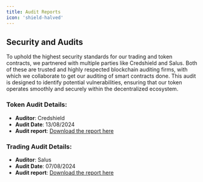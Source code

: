 ```yaml
---
title: Audit Reports
icon: 'shield-halved'
---
```


## Security and Audits

To uphold the highest security standards for our trading and token contracts, we partnered with multiple parties like Credshield and Salus. Both of these are trusted and highly respected blockchain auditing firms, with which we collaborate to get our auditing of smart contracts done. This audit is designed to identify potential vulnerabilities, ensuring that our token operates smoothly and securely within the decentralized ecosystem.

### Token Audit Details:

-   **Auditor**: Credshield
-   **Audit Date**: 13/08/2024
-   **Audit report**: [Download the report here](https://logx-docs-public.s3.amazonaws.com/LogX_Token_Final_Report.pdf)

### Trading Audit Details:

-   **Auditor**: Salus
-   **Audit Date**: 07/08/2024
-   **Audit report**: [Download the report here](https://logx-docs-public.s3.amazonaws.com/LogX_trading_audit_report_2024-09-07.pdf)
